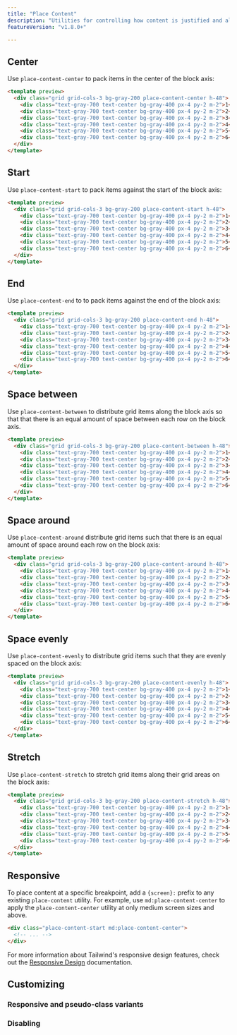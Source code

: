 ```yaml
---
title: "Place Content"
description: "Utilities for controlling how content is justified and aligned at the same time."
featureVersion: "v1.8.0+"

---
```




## Center

Use `place-content-center` to pack items in the center of the block axis:

```html
<template preview>
  <div class="grid grid-cols-3 bg-gray-200 place-content-center h-48">
    <div class="text-gray-700 text-center bg-gray-400 px-4 py-2 m-2">1</div>
    <div class="text-gray-700 text-center bg-gray-400 px-4 py-2 m-2">2</div>
    <div class="text-gray-700 text-center bg-gray-400 px-4 py-2 m-2">3</div>
    <div class="text-gray-700 text-center bg-gray-400 px-4 py-2 m-2">4</div>
    <div class="text-gray-700 text-center bg-gray-400 px-4 py-2 m-2">5</div>
    <div class="text-gray-700 text-center bg-gray-400 px-4 py-2 m-2">6</div>
  </div>
</template>
```

## Start

Use `place-content-start` to pack items against the start of the block axis:

```html
<template preview>
  <div class="grid grid-cols-3 bg-gray-200 place-content-start h-48">
    <div class="text-gray-700 text-center bg-gray-400 px-4 py-2 m-2">1</div>
    <div class="text-gray-700 text-center bg-gray-400 px-4 py-2 m-2">2</div>
    <div class="text-gray-700 text-center bg-gray-400 px-4 py-2 m-2">3</div>
    <div class="text-gray-700 text-center bg-gray-400 px-4 py-2 m-2">4</div>
    <div class="text-gray-700 text-center bg-gray-400 px-4 py-2 m-2">5</div>
    <div class="text-gray-700 text-center bg-gray-400 px-4 py-2 m-2">6</div>
  </div>
</template>
```

## End

Use `place-content-end` to to pack items against the end of the block axis:

```html
<template preview>
  <div class="grid grid-cols-3 bg-gray-200 place-content-end h-48">
    <div class="text-gray-700 text-center bg-gray-400 px-4 py-2 m-2">1</div>
    <div class="text-gray-700 text-center bg-gray-400 px-4 py-2 m-2">2</div>
    <div class="text-gray-700 text-center bg-gray-400 px-4 py-2 m-2">3</div>
    <div class="text-gray-700 text-center bg-gray-400 px-4 py-2 m-2">4</div>
    <div class="text-gray-700 text-center bg-gray-400 px-4 py-2 m-2">5</div>
    <div class="text-gray-700 text-center bg-gray-400 px-4 py-2 m-2">6</div>
  </div>
</template>
```

## Space between

Use `place-content-between` to distribute grid items along the block axis so that that there is an equal amount of space between each row on the block axis.

```html
<template preview>
  <div class="grid grid-cols-3 bg-gray-200 place-content-between h-48">
    <div class="text-gray-700 text-center bg-gray-400 px-4 py-2 m-2">1</div>
    <div class="text-gray-700 text-center bg-gray-400 px-4 py-2 m-2">2</div>
    <div class="text-gray-700 text-center bg-gray-400 px-4 py-2 m-2">3</div>
    <div class="text-gray-700 text-center bg-gray-400 px-4 py-2 m-2">4</div>
    <div class="text-gray-700 text-center bg-gray-400 px-4 py-2 m-2">5</div>
    <div class="text-gray-700 text-center bg-gray-400 px-4 py-2 m-2">6</div>
  </div>
</template>
```

## Space around

Use `place-content-around` distribute grid items such that there is an equal amount of space around each row on the block axis:

```html
<template preview>
  <div class="grid grid-cols-3 bg-gray-200 place-content-around h-48">
    <div class="text-gray-700 text-center bg-gray-400 px-4 py-2 m-2">1</div>
    <div class="text-gray-700 text-center bg-gray-400 px-4 py-2 m-2">2</div>
    <div class="text-gray-700 text-center bg-gray-400 px-4 py-2 m-2">3</div>
    <div class="text-gray-700 text-center bg-gray-400 px-4 py-2 m-2">4</div>
    <div class="text-gray-700 text-center bg-gray-400 px-4 py-2 m-2">5</div>
    <div class="text-gray-700 text-center bg-gray-400 px-4 py-2 m-2">6</div>
  </div>
</template>
```

## Space evenly

Use `place-content-evenly` to distribute grid items such that they are evenly spaced on the block axis:

```html
<template preview>
  <div class="grid grid-cols-3 bg-gray-200 place-content-evenly h-48">
    <div class="text-gray-700 text-center bg-gray-400 px-4 py-2 m-2">1</div>
    <div class="text-gray-700 text-center bg-gray-400 px-4 py-2 m-2">2</div>
    <div class="text-gray-700 text-center bg-gray-400 px-4 py-2 m-2">3</div>
    <div class="text-gray-700 text-center bg-gray-400 px-4 py-2 m-2">4</div>
    <div class="text-gray-700 text-center bg-gray-400 px-4 py-2 m-2">5</div>
    <div class="text-gray-700 text-center bg-gray-400 px-4 py-2 m-2">6</div>
  </div>
</template>
```

## Stretch

Use `place-content-stretch` to stretch grid items along their grid areas on the block axis:

```html
<template preview>
  <div class="grid grid-cols-3 bg-gray-200 place-content-stretch h-48">
    <div class="text-gray-700 text-center bg-gray-400 px-4 py-2 m-2">1</div>
    <div class="text-gray-700 text-center bg-gray-400 px-4 py-2 m-2">2</div>
    <div class="text-gray-700 text-center bg-gray-400 px-4 py-2 m-2">3</div>
    <div class="text-gray-700 text-center bg-gray-400 px-4 py-2 m-2">4</div>
    <div class="text-gray-700 text-center bg-gray-400 px-4 py-2 m-2">5</div>
    <div class="text-gray-700 text-center bg-gray-400 px-4 py-2 m-2">6</div>
  </div>
</template>
```

## Responsive

To place content at a specific breakpoint, add a `{screen}:` prefix to any existing `place-content` utility. For example, use `md:place-content-center` to apply the `place-content-center` utility at only medium screen sizes and above.

```html
<div class="place-content-start md:place-content-center">
  <!-- ... -->
</div>
```

For more information about Tailwind's responsive design features, check out the [Responsive Design](/docs/responsive-design) documentation.

## Customizing

### Responsive and pseudo-class variants

<Variants plugin="placeContent" name="place-content" />

### Disabling

<Disabling plugin="placeContent" name="place-content" />
